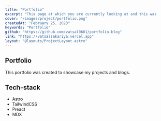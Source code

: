 ---
title: "Portfolio"
excerpt: "This page at which you are currently looking at and this was created to showcase my projects and blogs."
cover: "/images/project/portfolio.png"
createdAt: "February 25, 2023"
keywords: "Portfolio"
github: "https://github.com/vatsal0601/portfolio-blog"
link: "https://vatsalsakariya.vercel.app"
layout: "@layouts/ProjectLayout.astro"
---

## Portfolio

This portfolio was created to showcase my projects and blogs.

## Tech-stack

- Astro
- TailwindCSS
- Preact
- MDX
